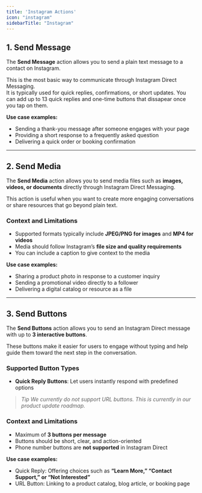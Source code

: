 ```yaml
---
title: 'Instagram Actions'
icon: "instagram"
sidebarTitle: "Instagram"
---
```


## 1.  Send Message
The **Send Message** action allows you to send a plain text message to a contact on Instagram.

This is the most basic way to communicate through Instagram Direct Messaging.  
It is typically used for quick replies, confirmations, or short updates. You can add up to 13 quick replies and one-time buttons that dissapear once you tap on them.

**Use case examples:**
- Sending a thank-you message after someone engages with your page  
- Providing a short response to a frequently asked question  
- Delivering a quick order or booking confirmation  

---

## 2.  Send Media
The **Send Media** action allows you to send media files such as **images, videos, or documents** directly through Instagram Direct Messaging.

This action is useful when you want to create more engaging conversations or share resources that go beyond plain text.

### Context and Limitations
- Supported formats typically include **JPEG/PNG for images** and **MP4 for videos**  
- Media should follow Instagram’s **file size and quality requirements**  
- You can include a caption to give context to the media  

**Use case examples:**
- Sharing a product photo in response to a customer inquiry  
- Sending a promotional video directly to a follower  
- Delivering a digital catalog or resource as a file  

---

## 3.  Send Buttons
The **Send Buttons** action allows you to send an Instagram Direct message with up to **3 interactive buttons**.

These buttons make it easier for users to engage without typing and help guide them toward the next step in the conversation.

### Supported Button Types
- **Quick Reply Buttons**: Let users instantly respond with predefined options

> _Tip_
_We currently do not support URL buttons. This is currently in our product update roadmap._

### Context and Limitations
- Maximum of **3 buttons per message**  
- Buttons should be short, clear, and action-oriented  
- Phone number buttons are **not supported** in Instagram Direct  

**Use case examples:**
- Quick Reply: Offering choices such as **“Learn More,” “Contact Support,” or “Not Interested”**  
- URL Button: Linking to a product catalog, blog article, or booking page  
